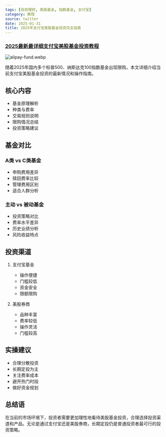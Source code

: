 ```yaml
---
tags: [投资理财, 美股基金, 指数基金, 支付宝]
category: 教程
source: twitter
date: 2025-01-31
title: 2025年支付宝美股基金投资完全指南
---
```


### [2025最新最详细支付宝美股基金投资教程](https://twitter-thread.com/t/1882409515930550744)

![alipay-fund.webp](https://img.mengpeng.tech/i/2025/02/07/67a5ecf70053d.webp)

随着2025年国内多个标普500、纳斯达克100指数基金出现限购，本文详细介绍当前支付宝美股基金投资的最新情况和操作指南。

## 核心内容

- 基金原理解析
- 种类与费率
- 交易规则说明
- 限购情况总结
- 投资策略建议

## 基金对比

### A类 vs C类基金
- 申购费用差异
- 赎回费率比较
- 管理费用区别
- 适合人群分析

### 主动 vs 被动基金
- 投资策略对比
- 费率水平差异
- 历史业绩分析
- 风险收益特点

## 投资渠道

1. 支付宝基金
   - 操作便捷
   - 门槛较低
   - 资金安全
   - 限额限购

2. 美股券商
   - 品种丰富
   - 费率较低
   - 操作灵活
   - 门槛较高

## 实操建议

- 合理分散投资
- 长期定投为主
- 关注费率成本
- 避开热门时段
- 做好资金规划

## 总结语

在当前的市场环境下，投资者需要更加理性地看待美股基金投资，合理选择投资渠道和产品。无论是通过支付宝还是美股券商，长期定投仍是普通投资者最可行的投资策略。 